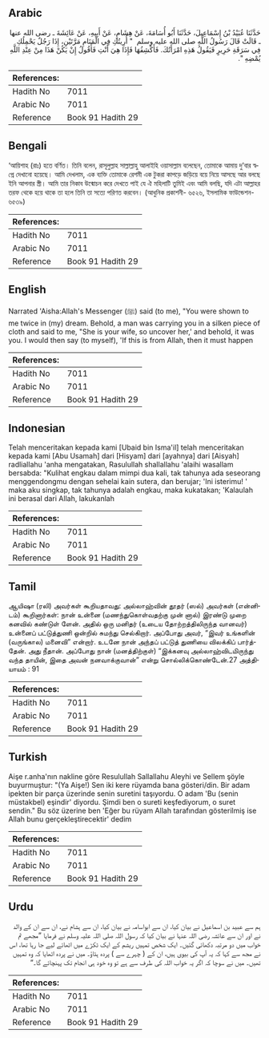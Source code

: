 ## Arabic


<div dir="rtl" lang="ar" style={{fontSize:'larger',backgroundColor:'#f8f9fa',padding:20}}>
حَدَّثَنَا عُبَيْدُ بْنُ إِسْمَاعِيلَ، حَدَّثَنَا أَبُو أُسَامَةَ، عَنْ هِشَامٍ، عَنْ أَبِيهِ، عَنْ عَائِشَةَ ـ رضى الله عنها ـ قَالَتْ قَالَ رَسُولُ اللَّهِ صلى الله عليه وسلم ‏ "‏ أُرِيتُكِ فِي الْمَنَامِ مَرَّتَيْنِ، إِذَا رَجُلٌ يَحْمِلُكِ فِي سَرَقَةِ حَرِيرٍ فَيَقُولُ هَذِهِ امْرَأَتُكَ‏.‏ فَأَكْشِفُهَا فَإِذَا هِيَ أَنْتِ فَأَقُولُ إِنْ يَكُنْ هَذَا مِنْ عِنْدِ اللَّهِ يُمْضِهِ ‏"‏‏.‏
</div>
<div style={{backgroundColor:'#f8f9fa',padding:20, marginBottom: 10}}><table> <thead> <tr> <th>References:</th> <th></th> </tr> </thead> <tbody><tr><td>Hadith No</td><td>7011</td></tr><tr><td>Arabic No</td><td>7011</td></tr><tr><td>Reference</td><td>Book 91 Hadith 29</td></tr></tbody></table></div>

## Bengali


<div dir="ltr" lang="bn" style={{fontSize:'larger',backgroundColor:'#f8f9fa',padding:20}}>
‘আয়িশাহ (রাঃ) হতে বর্ণিত। তিনি বলেন, রাসূলুল্লাহ সাল্লাল্লাহু আলাইহি ওয়াসাল্লাম বলেছেন, তোমাকে আমায় দু’বার স্বপ্নে দেখানো হয়েছে। আমি দেখলাম, এক ব্যক্তি তোমাকে রেশমী এক টুকরা কাপড়ে জড়িয়ে বয়ে নিয়ে আসছে আর বলছে ইনি আপনার স্ত্রী। আমি তার নিকাব উন্মোচন করে দেখতে পাই যে ঐ মহিলাটি তুমিই এবং আমি বলছি, যদি এটা আল্লাহর তরফ থেকে হয়ে থাকে তা হলে তিনি তা সত্যে পরিণত করবেন। (আধুনিক প্রকাশনী- ৬৫২৬, ইসলামিক ফাউন্ডেশন- ৬৫৩৯)
</div>
<div style={{backgroundColor:'#f8f9fa',padding:20, marginBottom: 10}}><table> <thead> <tr> <th>References:</th> <th></th> </tr> </thead> <tbody><tr><td>Hadith No</td><td>7011</td></tr><tr><td>Arabic No</td><td>7011</td></tr><tr><td>Reference</td><td>Book 91 Hadith 29</td></tr></tbody></table></div>

## English


<div dir="ltr" lang="en" style={{fontSize:'larger',backgroundColor:'#f8f9fa',padding:20}}>
Narrated 'Aisha:Allah's Messenger (ﷺ) said (to me), "You were shown to me twice in (my) dream. Behold, a man was carrying you in a silken piece of cloth and said to me, "She is your wife, so uncover her,' and behold, it was you. I would then say (to myself), 'If this is from Allah, then it must happen
</div>
<div style={{backgroundColor:'#f8f9fa',padding:20, marginBottom: 10}}><table> <thead> <tr> <th>References:</th> <th></th> </tr> </thead> <tbody><tr><td>Hadith No</td><td>7011</td></tr><tr><td>Arabic No</td><td>7011</td></tr><tr><td>Reference</td><td>Book 91 Hadith 29</td></tr></tbody></table></div>

## Indonesian


<div dir="ltr" lang="id" style={{fontSize:'larger',backgroundColor:'#f8f9fa',padding:20}}>
Telah menceritakan kepada kami [Ubaid bin Isma'il] telah menceritakan kepada kami [Abu Usamah] dari [Hisyam] dari [ayahnya] dari [Aisyah] radliallahu 'anha mengatakan, Rasulullah shallallahu 'alaihi wasallam bersabda: "Kulihat engkau dalam mimpi dua kali, tak tahunya ada seseorang menggendongmu dengan sehelai kain sutera, dan berujar; 'Ini isterimu! ' maka aku singkap, tak tahunya adalah engkau, maka kukatakan; 'Kalaulah ini berasal dari Allah, lakukanlah
</div>
<div style={{backgroundColor:'#f8f9fa',padding:20, marginBottom: 10}}><table> <thead> <tr> <th>References:</th> <th></th> </tr> </thead> <tbody><tr><td>Hadith No</td><td>7011</td></tr><tr><td>Arabic No</td><td>7011</td></tr><tr><td>Reference</td><td>Book 91 Hadith 29</td></tr></tbody></table></div>

## Tamil


<div dir="ltr" lang="ta" style={{fontSize:'larger',backgroundColor:'#f8f9fa',padding:20}}>
ஆயிஷா (ரலி) அவர்கள் கூறியதாவது: அல்லாஹ்வின் தூதர் (ஸல்) அவர்கள் (என்னிடம்) கூறினார்கள்: நான் உன்னை (மணந்துகொள்வதற்கு முன் னால்) இரண்டு முறை கனவில் கண்டுள் ளேன். அதில் ஒரு மனிதர் (உடைய தோற்றத்திலிருந்த வானவர்) உன்னைப் பட்டுத்துணி ஒன்றில் சுமந்து செல்கிறார். அப்போது அவர், “இவர் உங்களின் (வருங்கால) மனைவி” என்றார். உடனே நான் அந்தப் பட்டுத் துணியை விலக்கிப் பார்த்தேன். அது நீதான். அப்போது நான் (மனத்திற்குள்) “இக்கனவு அல்லாஹ்விடமிருந்து வந்த தாயின், இதை அவன் நனவாக்குவான்” என்று சொல்லிக்கொண்டேன்.27 அத்தியாயம் : 91
</div>
<div style={{backgroundColor:'#f8f9fa',padding:20, marginBottom: 10}}><table> <thead> <tr> <th>References:</th> <th></th> </tr> </thead> <tbody><tr><td>Hadith No</td><td>7011</td></tr><tr><td>Arabic No</td><td>7011</td></tr><tr><td>Reference</td><td>Book 91 Hadith 29</td></tr></tbody></table></div>

## Turkish


<div dir="ltr" lang="tr" style={{fontSize:'larger',backgroundColor:'#f8f9fa',padding:20}}>
Aişe r.anha'nın nakline göre Resulullah Sallallahu Aleyhi ve Sellem şöyle buyurmuştur: "(Ya Aişe!) Sen iki kere rüyamda bana gösteri/din. Bir adam ipekten bir parça üzerinde senin suretini taşıyordu. O adam 'Bu (senin müstakbel) eşindir' diyordu. Şimdi ben o sureti keşfediyorum, o suret sendin." Bu söz üzerine ben 'Eğer bu rüyam Allah tarafından gösterilmiş ise Allah bunu gerçekleştirecektir' dedim
</div>
<div style={{backgroundColor:'#f8f9fa',padding:20, marginBottom: 10}}><table> <thead> <tr> <th>References:</th> <th></th> </tr> </thead> <tbody><tr><td>Hadith No</td><td>7011</td></tr><tr><td>Arabic No</td><td>7011</td></tr><tr><td>Reference</td><td>Book 91 Hadith 29</td></tr></tbody></table></div>

## Urdu


<div dir="rtl" lang="ur" style={{fontSize:'larger',backgroundColor:'#f8f9fa',padding:20}}>
ہم سے عبید بن اسماعیل نے بیان کیا، ان سے ابواسامہ نے بیان کیا، ان سے ہشام نے، ان سے ان کے والد نے اور ان سے عائشہ رضی اللہ عنہا نے بیان کیا کہ رسول اللہ صلی اللہ علیہ وسلم نے فرمایا ”مجھے تم خواب میں دو مرتبہ دکھائی گئیں۔ ایک شخص تمہیں ریشم کے ایک ٹکڑے میں اٹھائے لیے جا رہا تھا، اس نے مجھ سے کہا کہ یہ آپ کی بیوی ہیں، ان کے ( چہرے سے ) پردہ ہٹاؤ۔ میں نے پردہ اٹھایا کہ وہ تمہیں تھیں۔ میں نے سوچا کہ اگر یہ خواب اللہ کی طرف سے ہے تو وہ خود ہی انجام تک پہنچائے گا۔“
</div>
<div style={{backgroundColor:'#f8f9fa',padding:20, marginBottom: 10}}><table> <thead> <tr> <th>References:</th> <th></th> </tr> </thead> <tbody><tr><td>Hadith No</td><td>7011</td></tr><tr><td>Arabic No</td><td>7011</td></tr><tr><td>Reference</td><td>Book 91 Hadith 29</td></tr></tbody></table></div>